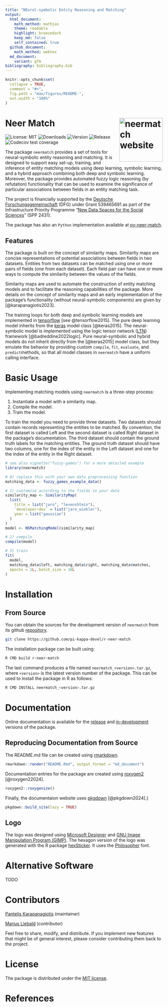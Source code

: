 ```yaml
---
title: "NEural-symbolic Entity Reasoning and Matching"
output:
  html_document:
    math_method: mathjax
    theme: readable
    highlight: breezedark
    keep_md: false
    self_contained: true
  github_document:
    math_method: webtex
  md_document:
    variant: gfm
bibliography: bibliography.bib
---
```


```r
knitr::opts_chunk$set(
  collapse = TRUE,
  comment = "#>",
  fig.path = "man/figures/README-",
  out.width = "100%"
)
```

# Neer Match <a href="https://r-neer-match.pikappa.eu"><img src="man/figures/logo.png" align="right" height="139" alt="neermatch website" /></a>

<!-- badges: start -->
![License: MIT](https://img.shields.io/badge/License-MIT-blue.svg)
![Downloads](https://cranlogs.r-pkg.org/badges/last-month/neermatch)
![Version](https://www.r-pkg.org/badges/version/neermatch)
![Release](https://www.r-pkg.org/badges/last-release/neermatch)
![Codecov test coverage](https://codecov.io/gh/pi-kappa-devel/r-neer-match/graph/badge.svg)
<!-- badges: end -->

The package `neermatch` provides a set of tools for neural-symbolic entity reasoning and matching. It is designed to support easy set-up, training, and inference of entity matching models using deep learning, symbolic learning, and a hybrid approach combining both deep and symbolic learning. Moreover, the package provides automated fuzzy logic reasoning (by refutation) functionality that can be used to examine the significance of particular associations between fields in an entity matching task.

The project is financially supported by the [Deutsche Forschungsgemeinschaft](https://www.dfg.de/de) (DFG) under Grant 539465691 as part of the Infrastructure Priority Programme "[New Data Spaces for the Social Sciences](https://www.new-data-spaces.de/en-us/)" (SPP 2431). 

The package has also an `Python` implementation available at [py-neer-match](https://github.com/pi-kappa-devel/py-neer-match).

## Features
The package is built on the concept of similarity maps. Similarity maps are concise representations of potential associations between fields in two datasets. Entities from two datasets can be matched using one or more pairs of fields (one from each dataset). Each field pair can have one or more ways to compute the similarity between the values of the fields.

Similarity maps are used to automate the construction of entity matching models and to facilitate the reasoning capabilities of the package. More details on the concept of similarity maps and an early implementation of the package's functionality (without neural-symbolic components) are given by [@karapanagiotis2023].

The training loops for both deep and symbolic learning models are implemented in [tensorflow](https://www.tensorflow.org) [see @tensorflow2015]. The pure deep learning model inherits from the [keras](https://keras.io) model class [@keras2015]. The neural-symbolic model is implemented using the logic tensor network ([LTN](https://pypi.org/project/ltn/)) framework [@badreddine2022logic]. Pure neural-symbolic and hybrid models do not inherit directly from the [@keras2015] model class, but they emulate the behavior by providing custom `compile`, `fit`, `evaluate`, and `predict`methods, so that all model classes in `neermatch` have a uniform calling interface.

# Basic Usage

Implementing matching models using `neermatch` is a three-step process: 

1. Instantiate a model with a similarity map.
2. Compile the model.
3. Train the model.

To train the model you need to provide three datasets. Two datasets should contain records representing the entities to be matched. By convention, the first dataset is called Left and the second dataset is called Right dataset in the package's documentation. The third dataset should contain the ground truth labels for the matching entities. The ground truth dataset should have two columns, one for the index of the entity in the Left dataset and one for the index of the entity in the Right dataset.

```r
# see also vignette("fuzzy-games") for a more detailed example
library(neermatch)

# 0) replace this with your own data preprocessing function
matching_data <- fuzzy_games_example_data()

# 1) customize according to the fields in your data
similarity_map <- SimilarityMap(
  list(
    title = list("jaro", "levenshtein"),
    `developer~dev` = list("jaro_winkler"),
    year = list("gaussian")
  )
)
model <- NSMatchingModel(similarity_map)

# 2) compile
compile(model)

# 3) train
fit(
  model,
  matching_data$left, matching_data$right, matching_data$matches,
  epochs = 1L, batch_size = 16L
)
```

# Installation

## From Source

You can obtain the sources for the development version of `neermatch` from its github [repository](https://github.com/pi-kappa-devel/r-neer-match).

``` bash
git clone https://github.com/pi-kappa-devel/r-neer-match
```

The installation package can be built using:

``` bash
R CMD build r-neer-match
```

The last command produces a file named `neermatch_<version>.tar.gz`, where `<version>` is the latest version number of the package. This can be used to install the package in R as follows:

``` bash
R CMD INSTALL neermatch_<version>.tar.gz
```

# Documentation

Online documentation is available for the [release](https://r-neer-match.pikappa.eu) and [in-development](https://r-neer-match.pikappa.eu/dev/) versions of the package.

## Reproducing Documentation from Source

The README.md file can be created using [rmarkdown](https://rmarkdown.rstudio.com/).

```r
rmarkdown::render("README.Rmd", output_format = "md_document")
```

Documentation entries for the package are created using [roxygen2](https://roxygen2.r-lib.org/index.html) [@roxygen22024].

```r
roxygen2::roxygenize()
```

Finally, the documentaion website uses [pkgdown](https://pkgdown.r-lib.org/) [@pkgdown2024].} 
```r
pkgdown::build_site(lazy = TRUE)
```

## Logo
The logo was designed using [Microsoft Designer](https://designer.microsoft.com/) and [GNU Image Manipulation Program (GIMP)](https://www.gimp.org/). The hexagon version of the logo was generated with the R package [hexSticker](https://github.com/GuangchuangYu/hexSticker). It uses the [Philosopher](https://fonts.google.com/specimen/Philosopher) font.

# Alternative Software

TODO

# Contributors

[Pantelis Karapanagiotis](https://www.pikappa.eu) (maintainer)

[Marius Liebald](https://www.marius-liebald.de) (contributor)

Feel free to share, modify, and distribute. If you implement new features that might be of general interest, please consider contributing them back to the project.

# License

The package is distributed under the [MIT license](LICENSE.md).

# References
